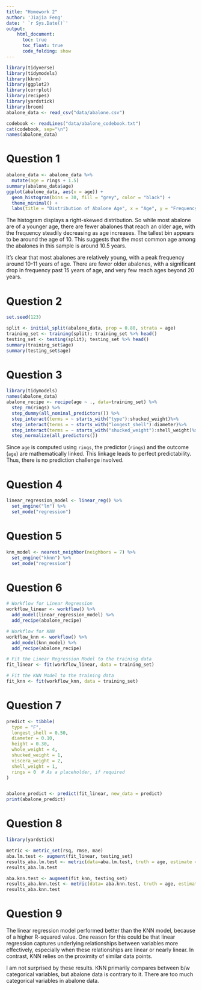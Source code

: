 ```yaml
---
title: "Homework 2"
author: 'Jiajia Feng'
date: ' `r Sys.Date()`'
output:
    html_document:
      toc: true
      toc_float: true
      code_folding: show
---
```

```r
library(tidyverse)
library(tidymodels)
library(kknn)
library(ggplot2)
library(corrplot)
library(recipes)
library(yardstick)
library(broom)
abalone_data <- read_csv("data/abalone.csv")
```

```r
codebook <- readLines("data/abalone_codebook.txt")
cat(codebook, sep="\n")
names(abalone_data)
```

# Question 1
```r
abalone_data <- abalone_data %>% 
  mutate(age = rings + 1.5)
summary(abalone_data$age)
ggplot(abalone_data, aes(x = age)) +
  geom_histogram(bins = 30, fill = "grey", color = "black") +
  theme_minimal() +
  labs(title = "Distribution of Abalone Age", x = "Age", y = "Frequency")
```
The histogram displays a right-skewed distribution. So while most abalone are of a younger age, there are fewer abalones that reach an older age, with the frequency steadily decreasing as age increases. The tallest bin appears to be around the age of 10. This suggests that the most common age among the abalones in this sample is around 10.5 years.

It's clear that most abalones are relatively young, with a peak frequency around 10-11 years of age. There are fewer older abalones, with a significant drop in frequency past 15 years of age, and very few reach ages beyond 20 years.


# Question 2
```r
set.seed(123)

split <- initial_split(abalone_data, prop = 0.80, strata = age)
training_set <- training(split); training_set %>% head()
testing_set <- testing(split); testing_set %>% head()
summary(training_set$age)
summary(testing_set$age)

```
# Question 3
```r
library(tidymodels)
names(abalone_data)
abalone_recipe <- recipe(age ~ ., data=training_set) %>%
  step_rm(rings) %>%
  step_dummy(all_nominal_predictors()) %>%
  step_interact(terms = ~ starts_with("type"):shucked_weight)%>%
  step_interact(terms = ~ starts_with("longest_shell"):diameter)%>% 
  step_interact(terms = ~ starts_with("shucked_weight"):shell_weight)%>%
  step_normalize(all_predictors())
```
Since `age` is computed using `rings`, the predictor (`rings`) and the outcome (`age`) are mathematically linked.   This linkage leads to perfect predictability. Thus, there is no prediction challenge involved.

# Question 4
```r
linear_regression_model <- linear_reg() %>%
  set_engine("lm") %>%
  set_mode("regression")
```

# Question 5
```r
knn_model <- nearest_neighbor(neighbors = 7) %>%
  set_engine("kknn") %>%
  set_mode("regression")
```
# Question 6
```r
# Workflow for Linear Regression
workflow_linear <- workflow() %>%
  add_model(linear_regression_model) %>%
  add_recipe(abalone_recipe)

# Workflow for KNN
workflow_knn <- workflow() %>%
  add_model(knn_model) %>%
  add_recipe(abalone_recipe)

# Fit the Linear Regression Model to the training data
fit_linear <- fit(workflow_linear, data = training_set)

# Fit the KNN Model to the training data
fit_knn <- fit(workflow_knn, data = training_set)

```

# Question 7
```r
predict <- tibble(
  type = "F",
  longest_shell = 0.50,
  diameter = 0.10,
  height = 0.30,
  whole_weight = 4,
  shucked_weight = 1,
  viscera_weight = 2,
  shell_weight = 1,
  rings = 0  # As a placeholder, if required
)


abalone_predict <- predict(fit_linear, new_data = predict)
print(abalone_predict)
```
# Question 8
```r
library(yardstick)

metric <- metric_set(rsq, rmse, mae) 
aba.lm.test <- augment(fit_linear, testing_set)
results_aba.lm.test <- metric(data=aba.lm.test, truth = age, estimate = .pred)
results_aba.lm.test

aba.knn.test <- augment(fit_knn, testing_set)
results_aba.knn.test <- metric(data= aba.knn.test, truth = age, estimate = .pred)
results_aba.knn.test

```
# Question 9
The linear regression model performed better than the KNN model, because of a higher R-squared value. One reason for this could be that linear regression captures underlying relationships between variables more effectively, especially when these relationships are linear or nearly linear. In contrast, KNN relies on the proximity of similar data points.

I am not surprised by these results. KNN primarily compares between b/w categorical variables, but abalone data is contrary to it. There are too much categorical variables in abalone data.
